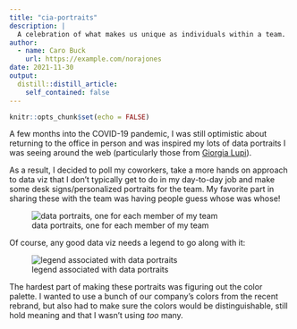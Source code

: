 ```yaml
---
title: "cia-portraits"
description: |
  A celebration of what makes us unique as individuals within a team.
author:
  - name: Caro Buck
    url: https://example.com/norajones
date: 2021-11-30
output:
  distill::distill_article:
    self_contained: false
---
```



```r
knitr::opts_chunk$set(echo = FALSE)
```

A few months into the COVID-19 pandemic, I was still optimistic about returning to the office in person and was inspired my lots of data portraits I was seeing around the web (particularly those from [Giorgia Lupi](http://giorgialupi.com/data-portraits-at-ted2017)).

As a result, I decided to poll my coworkers, take a more hands on approach to data viz that I don't typically get to do in my day-to-day job and make some desk signs/personalized portraits for the team. My favorite part in sharing these with the team was having people guess whose was whose!

![data portraits, one for each member of my team](cia-portrait.png)

Of course, any good data viz needs a legend to go along with it: 

![legend associated with data portraits](cia-portrait-legend.png)

The hardest part of making these portraits was figuring out the color palette. I wanted to use a bunch of our company's colors from the recent rebrand, but also had to make sure the colors would be distinguishable, still hold meaning and that I wasn't using *too* many. 


